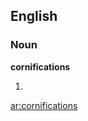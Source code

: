 ==English==

===Noun===
'''cornifications'''

# {{plural of|[[cornification]]}}

[[ar:cornifications]]
